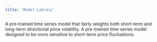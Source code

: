 ---
title: 'Model Library'
---

<CardGroup cols={2}>
  <Card
    title="Genesis"
    icon="pen-to-square"
    href="https://mintlify.com/docs/quickstart"
  >
    A pre-trained time series model that fairly weights both short-term and long-term directional price volatility.
  </Card>
  <Card
    title="Genesis"
    icon="image"
    href="https://mintlify.com/docs/development"
  >
    A pre-trained time series model designed to be more sensitive to short-term price fluctuations.
  </Card>
</CardGroup>